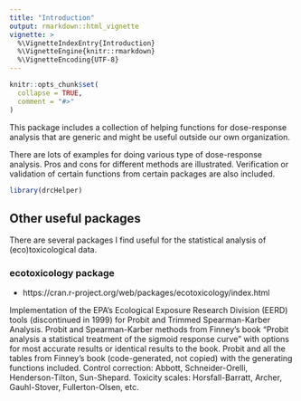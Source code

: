 ```yaml
---
title: "Introduction"
output: rmarkdown::html_vignette
vignette: >
  %\VignetteIndexEntry{Introduction}
  %\VignetteEngine{knitr::rmarkdown}
  %\VignetteEncoding{UTF-8}
---
```


```r
knitr::opts_chunk$set(
  collapse = TRUE,
  comment = "#>"
)
```

This package includes a collection of helping functions for dose-response analysis that are generic and might be useful outside our own organization.

There are lots of examples for doing various type of dose-response analysis. Pros and cons for different methods are illustrated. Verification or validation of certain functions from certain packages are also included. 


```r
library(drcHelper)
```




## Other useful packages 

There are several packages I find useful for the statistical analysis of (eco)toxicological data.

### ecotoxicology package

 

- https://cran.r-project.org/web/packages/ecotoxicology/index.html

Implementation of the EPA's Ecological Exposure Research Division (EERD) tools (discontinued in 1999) for Probit and Trimmed Spearman-Karber Analysis. Probit and Spearman-Karber methods from Finney's book "Probit analysis a statistical treatment of the sigmoid response curve" with options for most accurate results or identical results to the book. Probit and all the tables from Finney's book (code-generated, not copied) with the generating functions included. Control correction: Abbott, Schneider-Orelli, Henderson-Tilton, Sun-Shepard. Toxicity scales: Horsfall-Barratt, Archer, Gauhl-Stover, Fullerton-Olsen, etc.



